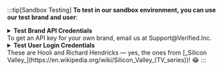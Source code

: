 :::tip[Sandbox Testing]
**To test in our sandbox environment, you can use our test brand and user**:
<details>
    <summary><b>Test Brand API Credentials</b></summary>

    ```text title="Sandbox API Key"
    yVg3LEnF08y0MDmpHcPxB+sZWFcDARmPRKdY2M906ng=
    ```
    ```text title="Sandbox URL"
    https://core-api.sandbox-verifiedinc.com
    ```
</details>
To get an API key for your own brand, email us at Support@Verified.Inc.
<details>
    <summary><b>Test User Login Credentials</b></summary>

    ```text title="Phone"
    +10123456789
    ```
    ```text title="Email"
    richard@piedpiper.net
    ```
    ```text title="Verification Code"
    111111
    ```
</details>
These are Hooli and Richard Hendricks — yes, the ones from [_Silicon Valley_](https://en.wikipedia.org/wiki/Silicon_Valley_(TV_series))! 😂
:::